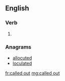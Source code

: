 ==English==

===Verb===
{{head|en|head=[[called]] [[out]]}}

# {{en-past of|call out}}

===Anagrams===
* [[allocuted#English|allocuted]]
* [[loculated#English|loculated]]

[[fr:called out]]
[[mg:called out]]
